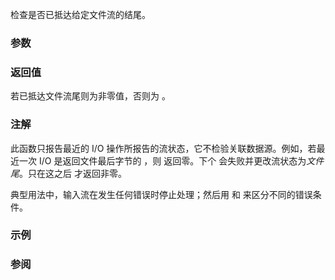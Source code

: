 {{cpp/title|feof}}
{{cpp/io/c/navbar}}
{{ddcl|header=cstdio|
int feof( std::FILE* stream );
}}

检查是否已抵达给定文件流的结尾。

===参数===
{{par begin}}
{{par|stream|要检查的文件流}}
{{par end}}

===返回值===
若已抵达文件流尾则为非零值，否则为 {{c|0}}。

===注解===
此函数只报告最近的 I/O 操作所报告的流状态，它不检验关联数据源。例如，若最近一次 I/O 是返回文件最后字节的 {{lc|std::fgetc}}，则 {{tt|std::feof}} 返回零。下个 {{lc|std::fgetc}} 会失败并更改流状态为''文件尾''。只在这之后 {{tt|std::feof}} 才返回非零。

典型用法中，输入流在发生任何错误时停止处理；然后用 {{tt|feof}} 和 {{lc|std::ferror}} 来区分不同的错误条件。

===示例===
{{example template|cpp/io/c/example1}}

===参阅===
{{dsc begin}}
{{dsc inc|cpp/io/basic_ios/dsc eof}}
{{dsc inc|cpp/io/c/dsc clearerr}}
{{dsc inc|cpp/io/c/dsc perror}}
{{dsc inc|cpp/io/c/dsc ferror}}
{{dsc see c|c/io/feof}}
{{dsc end}}

{{langlinks|cs|de|en|es|fr|it|ja|pt|ru}}